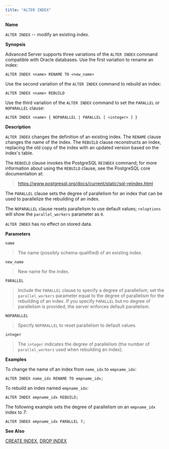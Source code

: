 ```yaml
---
title: "ALTER INDEX"
---
```


<div id="alter_index" class="registered_link"></div>

**Name**

`ALTER INDEX` -- modify an existing index.

**Synopsis**

Advanced Server supports three variations of the `ALTER INDEX` command compatible with Oracle databases. Use the first variation to rename an index:

```text
ALTER INDEX <name> RENAME TO <new_name>
```

Use the second variation of the `ALTER INDEX` command to rebuild an index:

```text
ALTER INDEX <name> REBUILD
```

Use the third variation of the `ALTER INDEX` command to set the `PARALLEL` or `NOPARALLEL` clause:

```text
ALTER INDEX <name> { NOPARALLEL | PARALLEL [ <integer> ] }
```

**Description**

`ALTER INDEX` changes the definition of an existing index. The `RENAME` clause changes the name of the index. The `REBUILD` clause reconstructs an index, replacing the old copy of the index with an updated version based on the index's table.

The `REBUILD` clause invokes the PostgreSQL `REINDEX` command; for more information about using the `REBUILD` clause, see the PostgreSQL core documentation at:

> <https://www.postgresql.org/docs/current/static/sql-reindex.html>

The `PARALLEL` clause sets the degree of parallelism for an index that can be used to parallelize the rebuilding of an index.

The `NOPARALLEL` clause resets parallelism to use default values; `reloptions` will show the `parallel_workers` parameter as `0`.

`ALTER INDEX` has no effect on stored data.

**Parameters**

`name`

> The name (possibly schema-qualified) of an existing index.

`new_name`

> New name for the index.

`PARALLEL`

> Include the `PARALLEL` clause to specify a degree of parallelism; set the `parallel_workers` parameter equal to the degree of parallelism for the rebuilding of an index. If you specify `PARALLEL` but no degree of parallelism is provided, the server enforces default parallelism.

`NOPARALLEL`

> Specify `NOPARALLEL` to reset parallelism to default values.

`integer`

> The `integer` indicates the degree of parallelism (the number of `parallel_workers` used when rebuilding an index).

**Examples**

To change the name of an index from `name_idx` to `empname_idx`:

```text
ALTER INDEX name_idx RENAME TO empname_idx;
```

To rebuild an index named `empname_idx`:

```text
ALTER INDEX empname_idx REBUILD;
```

The following example sets the degree of parallelism on an `empname_idx` index to 7:

```text
ALTER INDEX empname_idx PARALLEL 7;
```

**See Also**

[CREATE INDEX](../24_create_index/#create_index), [DROP INDEX](../48_drop_index/#drop_index)
